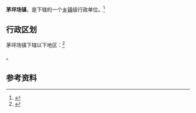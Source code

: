 {{中国乡级行政区|42/05/25/105/000}}

'''茅坪场镇'''，是{{PRC admin/fullname|42/05/25/105/000|3}}下辖的一个[[乡镇|乡镇]]级行政单位。<ref>{{PRC admin/ref sgc|{{PRC admin/parent|42/05/25/105/000}}}}</ref>

== 行政区划 ==

茅坪场镇下辖以下地区：<ref>{{PRC admin/ref sgc|42/05/25/105/000}}</ref>

{{PRC admin/children|42/05/25/105/000}}。

== 参考资料 ==

{{reflist}}

{{行政区划小作品}}
{{PRC admin/navcat|42/05/25/105/000}}